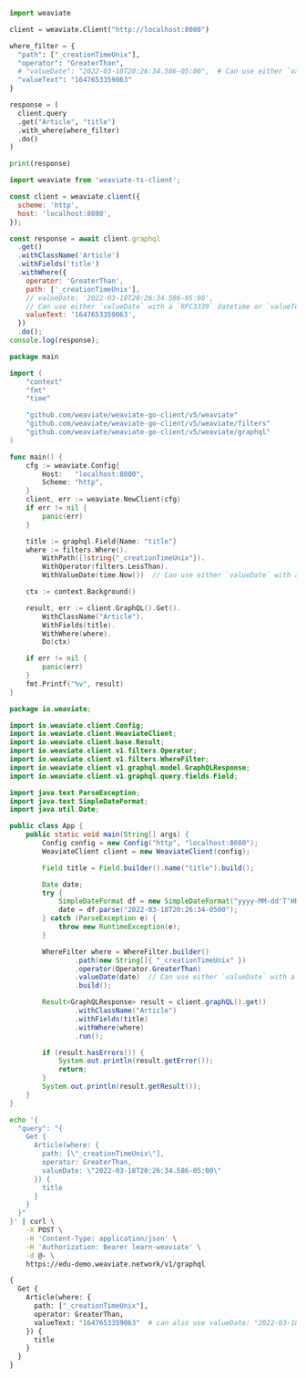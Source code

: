 

<Tabs groupId="languages">
<TabItem value="py" label="Python Client v4">
  <FilteredTextBlock
    text={PyCode}
    startMarker="START FilterByTimestamps"
    endMarker="END FilterByTimestamps"
    language="py"
  />
</TabItem>
<TabItem value="py3" label="Python Client v3">

```python
import weaviate

client = weaviate.Client("http://localhost:8080")

where_filter = {
  "path": ["_creationTimeUnix"],
  "operator": "GreaterThan",
  # "valueDate": "2022-03-18T20:26:34.586-05:00",  # Can use either `valueDate` with a `RFC3339` datetime or `valueText` as Unix epoch milliseconds
  "valueText": "1647653359063"
}

response = (
  client.query
  .get("Article", "title")
  .with_where(where_filter)
  .do()
)

print(response)
```

</TabItem>
<TabItem value="js" label="JS/TS Client v2">

```js
import weaviate from 'weaviate-ts-client';

const client = weaviate.client({
  scheme: 'http',
  host: 'localhost:8080',
});

const response = await client.graphql
  .get()
  .withClassName('Article')
  .withFields('title')
  .withWhere({
    operator: 'GreaterThan',
    path: ['_creationTimeUnix'],
    // valueDate: '2022-03-18T20:26:34.586-05:00',
    // Can use either `valueDate` with a `RFC3339` datetime or `valueText` as Unix epoch milliseconds
    valueText: '1647653359063',
  })
  .do();
console.log(response);
```

</TabItem>
<TabItem value="go" label="Go">

```go
package main

import (
	"context"
	"fmt"
	"time"

	"github.com/weaviate/weaviate-go-client/v5/weaviate"
	"github.com/weaviate/weaviate-go-client/v5/weaviate/filters"
	"github.com/weaviate/weaviate-go-client/v5/weaviate/graphql"
)

func main() {
	cfg := weaviate.Config{
		Host:   "localhost:8080",
		Scheme: "http",
	}
	client, err := weaviate.NewClient(cfg)
	if err != nil {
		panic(err)
	}

	title := graphql.Field{Name: "title"}
	where := filters.Where().
		WithPath([]string{"_creationTimeUnix"}).
		WithOperator(filters.LessThan).
		WithValueDate(time.Now())  // Can use either `valueDate` with a `RFC3339` datetime or `valueText` as Unix epoch milliseconds

	ctx := context.Background()

	result, err := client.GraphQL().Get().
		WithClassName("Article").
		WithFields(title).
		WithWhere(where).
		Do(ctx)

	if err != nil {
		panic(err)
	}
	fmt.Printf("%v", result)
}
```

</TabItem>
<TabItem value="java" label="Java">

```java
package io.weaviate;

import io.weaviate.client.Config;
import io.weaviate.client.WeaviateClient;
import io.weaviate.client.base.Result;
import io.weaviate.client.v1.filters.Operator;
import io.weaviate.client.v1.filters.WhereFilter;
import io.weaviate.client.v1.graphql.model.GraphQLResponse;
import io.weaviate.client.v1.graphql.query.fields.Field;

import java.text.ParseException;
import java.text.SimpleDateFormat;
import java.util.Date;

public class App {
    public static void main(String[] args) {
        Config config = new Config("http", "localhost:8080");
        WeaviateClient client = new WeaviateClient(config);

        Field title = Field.builder().name("title").build();

        Date date;
        try {
            SimpleDateFormat df = new SimpleDateFormat("yyyy-MM-dd'T'HH:mm:ssZ");
            date = df.parse("2022-03-18T20:26:34-0500");
        } catch (ParseException e) {
            throw new RuntimeException(e);
        }

        WhereFilter where = WhereFilter.builder()
                .path(new String[]{ "_creationTimeUnix" })
                .operator(Operator.GreaterThan)
                .valueDate(date)  // Can use either `valueDate` with a `RFC3339` datetime or `valueText` as Unix epoch milliseconds
                .build();

        Result<GraphQLResponse> result = client.graphQL().get()
                .withClassName("Article")
                .withFields(title)
                .withWhere(where)
                .run();

        if (result.hasErrors()) {
            System.out.println(result.getError());
            return;
        }
        System.out.println(result.getResult());
    }
}
```

</TabItem>
<TabItem value="curl" label="Curl">

```bash
echo '{
  "query": "{
    Get {
      Article(where: {
        path: [\"_creationTimeUnix\"],
        operator: GreaterThan,
        valueDate: \"2022-03-18T20:26:34.586-05:00\"
      }) {
        title
      }
    }
  }"
}' | curl \
    -X POST \
    -H 'Content-Type: application/json' \
    -H 'Authorization: Bearer learn-weaviate' \
    -d @- \
    https://edu-demo.weaviate.network/v1/graphql
```

</TabItem>
<TabItem value="graphql" label="GraphQL">

```graphql
{
  Get {
    Article(where: {
      path: ["_creationTimeUnix"],
      operator: GreaterThan,
      valueText: "1647653359063"  # can also use valueDate: "2022-03-18T20:26:34.586-05:00"
    }) {
      title
    }
  }
}
```

</TabItem>
</Tabs>
